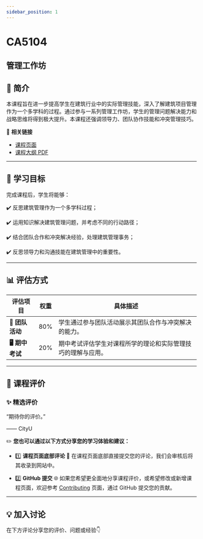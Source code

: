```yaml
---
sidebar_position: 1
---
```


# CA5104
## 管理工作坊

## **📘 简介**
本课程旨在进一步提高学生在建筑行业中的实际管理技能，深入了解建筑项目管理作为一个多学科的过程。通过参与一系列管理工作坊，学生的管理问题解决能力和战略思维将得到极大提升。本课程还强调领导力、团队协作技能和冲突管理技巧。

🔗 **相关链接**
- [课程页面](https://www.cityu.edu.hk/catalogue/pg/202425/course/CA5104.htm)
- [课程大纲 PDF](https://www.cityu.edu.hk/catalogue/pg/202425/course/CA5104.pdf)

---

## **🎯 学习目标**

完成课程后，学生将能够：

✔️ 反思建筑管理作为一个多学科过程；

✔️ 运用知识解决建筑管理问题，并考虑不同的行动路径；

✔️ 结合团队合作和冲突解决经验，处理建筑管理事务；

✔️ 反思领导力和沟通技能在建筑管理中的重要性。

---

## **📊 评估方式**

| **评估项目**          | **权重** | **具体描述**                                                                                       |
|----------------------|---------|---------------------------------------------------------------------------------------------------|
| **📝 团队活动**        | 80%     | 学生通过参与团队活动展示其团队合作与冲突解决的能力。                                               |
| **🖥️ 期中考试**       | 20%     | 期中考试评估学生对课程所学的理论和实际管理技巧的理解与应用。                                         |

---

## **💬 课程评价**

### ✨ **精选评价**
<div className={commentStyles.commentBox}>
    <p className={commentStyles.commentText}>
        “期待你的评价。”
    </p>
    <p className={commentStyles.commentAuthor}>—— CityU</p>
</div>

✏️ **您也可以通过以下方式分享您的学习体验和建议：**

- 1️⃣ **课程页面底部评论**
💬 在课程页面底部直接提交您的评论，我们会审核后将其收录到网站中。

- 2️⃣ **GitHub 提交**
🌐 如果您希望更全面地分享课程评价，或希望修改或新增课程页面，欢迎参考 [Contributing](https://penjc.github.io/CityU/contributing) 页面，通过 GitHub 提交您的贡献。

---

## **💡 加入讨论**

在下方评论分享您的评价、问题或经验👇
<Utterances />